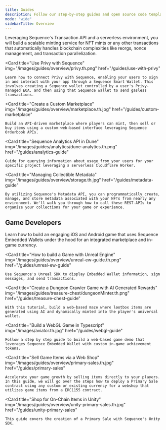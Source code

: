 ---
title: Guides
description: Follow our step-by-step guides and open source code templates to accelerate your time to market.
mode: "wide"
sidebarTitle: Overview
---

<CardGroup cols={2}>
  <Card 
    title="Build a Scalable NFT Minting Service" 
    img="/images/guides/overview/sword.th.jpg" 
    href="/guides/mint-collectibles-serverless"
  >
    Leveraging Sequence's Transaction API and a serverless environment, you will build a scalable minting service for NFT mints or any other transactions that automatically handles blockchain complexities like reorgs, nonce management, and transaction parallelization.
  </Card>

  <Card 
    title="Use Privy with Sequence" 
    img="/images/guides/overview/privy.th.png" 
    href="/guides/use-with-privy"
  >
    Learn how to connect Privy with Sequence, enabling your users to sign in and interact with your app through a Sequence Smart Wallet. This involves creating a Sequence wallet controlled by a user's Privy-managed EOA, and then using that Sequence wallet to send gasless transactions.
  </Card>

  <Card 
    title="Create a Custom Marketplace" 
    img="/images/guides/overview/marketplace.th.jpg" 
    href="/guides/custom-marketplace"
  >
    Build an API-driven marketplace where players can mint, then sell or buy items using a custom web-based interface leveraging Sequence Orderbook APIs.
  </Card>

  <Card 
    title="Sequence Analytics API in Dune" 
    img="/images/guides/analytics/dune-analytics.th.png" 
    href="/guides/analytics-guide"
  >
    Guide for querying information about usage from your users for your specific project leveraging a serverless Cloudflare Worker.
  </Card>

  <Card 
    title="Managing Collectible Metadata" 
    img="/images/guides/overview/storage.th.jpg" 
    href="/guides/metadata-guide"
  >
    By utilizing Sequence's Metadata API, you can programmatically create, manage, and store metadata associated with your NFTs from nearly any environment. We'll walk you through how to call these REST-APIs to organize your collections for your game or experience.
  </Card>
</CardGroup>

## Game Developers
<CardGroup cols={2}>
  <Card 
    title="Build a Mobile Game with Unity + Sequence" 
    img="/images/unity/jellyforest-iphone.jpg" 
    href="/guides/jelly-forest-unity-guide"
  >
    Learn how to build an engaging iOS and Android game that uses Sequence Embedded Wallets under the hood for an integrated marketplace and in-game currency.
  </Card>

  <Card 
    title="How to build a Game with Unreal Engine" 
    img="/images/guides/overview/unreal-ew-guide.th.png" 
    href="/guides/unreal-ew-guide"
  >
    Use Sequence's Unreal SDK to display Embedded Wallet information, sign messages, and send transactions.
  </Card>

  <Card 
    title="Create a Dungeon Crawler Game with AI Generated Rewards" 
    img="/images/guides/treasure-chest/dungeonMinter.th.png" 
    href="/guides/treasure-chest-guide"
  >
    With this tutorial, build a web-based maze where lootbox items are generated using AI and dynamically minted into the player's universal wallet.
  </Card>

  <Card 
    title="Build a WebGL Game in Typescript" 
    img="/images/aviator.th.jpg" 
    href="/guides/webgl-guide"
  >
    Follow a step by step guide to build a web-based game demo that leverages Sequence Embedded Wallet with custom in-game achievement tokens.
  </Card>

  <Card 
    title="Sell Game Items via a Web Shop" 
    img="/images/guides/overview/primary-sales.th.jpg" 
    href="/guides/primary-sales"
  >
    Accelerate your game growth by selling items directly to your players. In this guide, we will go over the steps how to deploy a Primary Sale contract using any custom or existing currency for a webshop that utilizes game items from a ERC1155 contract.
  </Card>

  <Card 
    title="Shop for On-Chain Items in Unity" 
    img="/images/guides/overview/unity-primary-sales.th.jpg" 
    href="/guides/unity-primary-sales"
  >
    This guide covers the creation of a Primary Sale with Sequence's Unity SDK.
  </Card>
</CardGroup>
